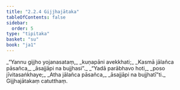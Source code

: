 ```yaml
---
title: "2.2.4 Gijjhajātaka"
tableOfContents: false
sidebar:
  order: 5
type: "tipitaka"
basket: "su"
book: "ja1"
---
```



<DynamicBreadcrumb />

<Division number="27" book="ja1">

<Paragraph number="383" type="verses" book="ja1">
_“Yannu gijjho yojanasataṃ,_  
_kuṇapāni avekkhati;_  
_Kasmā jālañca pāsañca,_  
_āsajjāpi na bujjhasi”._  

</Paragraph>

</Division>
<Division number="28" book="ja1">

<Paragraph number="384" type="verses" book="ja1">
_“Yadā parābhavo hoti,_  
_poso jīvitasaṅkhaye;_  
_Atha jālañca pāsañca,_  
_āsajjāpi na bujjhatī”ti._  


</Paragraph>
</Division>

<Paragraph number="385" type="center" book="ja1">
Gijjhajātakaṃ catutthaṃ.
</Paragraph>